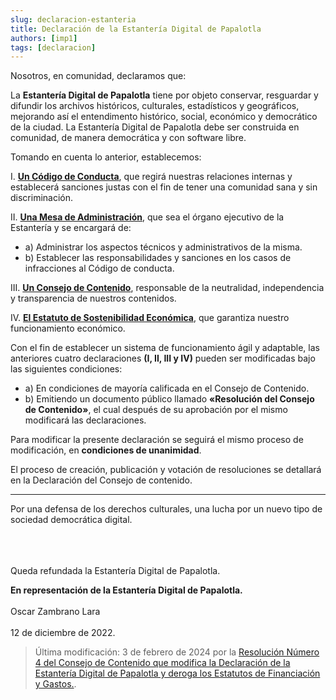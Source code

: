 ```yaml
---
slug: declaracion-estanteria
title: Declaración de la Estantería Digital de Papalotla
authors: [imp1]
tags: [declaracion]
---
```


Nosotros, en comunidad, declaramos que:

La **Estantería Digital de Papalotla** tiene por objeto conservar, resguardar y difundir los archivos históricos, culturales, estadísticos y geográficos, mejorando así el entendimento histórico, social, económico y democrático de la ciudad. La Estantería Digital de Papalotla debe ser construida en comunidad, de manera democrática y con software libre.

Tomando en cuenta lo anterior, establecemos:

I. **[Un Código de Conducta](/blog/consejo-de-contenido)**, que regirá nuestras relaciones internas y establecerá sanciones justas con el fin de tener una comunidad sana y sin discriminación.

II. **[Una Mesa de Administración](/blog/mesa-de-administracion)**, que sea el órgano ejecutivo de la Estantería y se encargará de:

- a) Administrar  los aspectos técnicos y administrativos de la misma.
- b) Establecer las responsabilidades y sanciones en los casos de infracciones 		   al Código de conducta.

III. **[Un Consejo de Contenido](/blog/consejo-de-contenido)**, responsable de la neutralidad, independencia y transparencia de nuestros contenidos.

IV. **[El Estatuto de Sostenibilidad Económica](/blog/estatuto-de-sostenibilidad-economica)**, que garantiza nuestro funcionamiento económico.

Con el fin de establecer un sistema de funcionamiento ágil y adaptable, las anteriores cuatro declaraciones **(I, II, III y IV)** pueden ser modificadas bajo las siguientes condiciones:
- a) En condiciones de mayoría calificada en el Consejo de Contenido.
- b) Emitiendo un documento público llamado **«Resolución del Consejo de Contenido»**, el cual después de su aprobación por el mismo modificará las declaraciones.

Para modificar la presente declaración se seguirá el mismo proceso de modificación, en **condiciones de unanimidad**.

El proceso de creación, publicación y votación de resoluciones se detallará en la Declaración del Consejo de contenido.

***
Por una defensa de los derechos culturales, una lucha por un nuevo tipo de sociedad democrática digital.<br></br>
<br></br>

Queda refundada la Estantería Digital de Papalotla.

**En representación de la Estantería Digital de Papalotla.** <br></br>
Oscar Zambrano Lara<br></br>
12 de diciembre de 2022.

> Última modificación: 3 de febrero de 2024 por la [ Resolución Número 4 del Consejo de Contenido que modifica la Declaración de la Estantería Digital de Papalotla y deroga los Estatutos de Financiación y Gastos.](https://github.com/ImpossibleBoxMX/EstanteriaDigitalDePapalotla/blob/master/Resoluciones%20del%20Consejo%20de%20Contenido/Resoluci%C3%B3n%20Num%204%20del%20Consejo%20de%20Contenido/Resoluci%C3%B3n%20Num%204%20del%20Consejo%20de%20Contenido.md).
>
